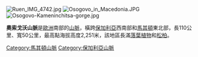 {{coord|42|9|30|N|22|31|0|E|type:mountain_region:BG|display=title}}[[Image:Ruen_IMG_4742.jpg|right]]
[[Image:Osogovo_in_Macedonia.JPG|thumb]]
[[Image:Osogovo-Kameninchitsa-gorge.jpg|thumb]]

'''奧索戈沃山脈'''是[[歐洲|歐洲]]南部的[[山脈|山脈]]，橫跨[[保加利亞|保加利亞]]西南部和[[馬其頓|馬其頓]]東北部，長110公里、寬50公里，最高點海拔高度2,251米，該地區長滿[[落葉植物|落葉植物]]和[[松柏門|松柏]]。

{{Macedonia-geo-stub}}
{{Bulgarian-geo-stub}}
[[Category:馬其頓山脈|Category:馬其頓山脈]]
[[Category:保加利亞山脈|Category:保加利亞山脈]]